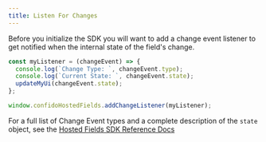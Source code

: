 ```yaml
---
title: Listen For Changes
---
```


Before you initialize the SDK you will want to add a change event listener to get notified when the internal state of the field's change.

```javascript
const myListener = (changeEvent) => {
  console.log(`Change Type: `, changeEvent.type);
  console.log(`Current State: `, changeEvent.state);
  updateMyUi(changeEvent.state);
};

window.confidoHostedFields.addChangeListener(myListener);
```

For a full list of Change Event types and a complete description of the `state` object, see the [Hosted Fields SDK Reference Docs](/hosted-fields-js/change-events)
